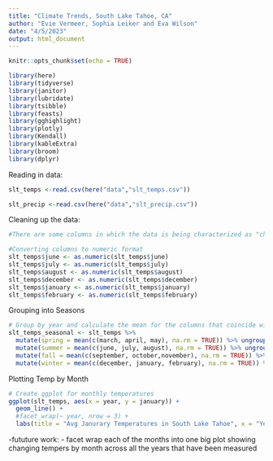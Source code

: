 ```yaml
---
title: "Climate Trends, South Lake Tahoe, CA"
author: "Evie Vermeer, Sophia Leiker and Eva Wilson"
date: "4/5/2023"
output: html_document
---
```


```r
knitr::opts_chunk$set(echo = TRUE)

library(here)
library(tidyverse)
library(janitor)
library(lubridate)
library(tsibble)
library(feasts)
library(gghighlight)
library(plotly)
library(Kendall)
library(kableExtra)
library(broom)
library(dplyr)

```


Reading in data: 
```r
slt_temps <-read.csv(here("data","slt_temps.csv")) 

slt_precip <-read.csv(here("data","slt_precip.csv"))

```

Cleaning up the data:
```r
#There are some columns in which the data is being characterized as "character" instead of "numeric" and therefore those columns have difficulty in running summary stats on. This must be due to the "M"'s present. Converting these columns to numeric format and adding NA's instead. 

#Converting columns to numeric format
slt_temps$june <- as.numeric(slt_temps$june)
slt_temps$july <- as.numeric(slt_temps$july)
slt_temps$august <- as.numeric(slt_temps$august)
slt_temps$december <- as.numeric(slt_temps$december)
slt_temps$january <- as.numeric(slt_temps$january)
slt_temps$february <- as.numeric(slt_temps$february)

```


Grouping into Seasons
```r
# Group by year and calculate the mean for the columns that coincide with the NOAA Meteorological Seasons
slt_temps_seasonal <- slt_temps %>%
  mutate(spring = mean(c(march, april, may), na.rm = TRUE)) %>% ungroup() %>% 
  mutate(summer = mean(c(june, july, august), na.rm = TRUE)) %>% ungroup() %>% 
  mutate(fall = mean(c(september, october,november), na.rm = TRUE)) %>% ungroup() %>% 
  mutate(winter = mean(c(december, january, february), na.rm = TRUE)) %>% ungroup()

```
 
Plotting Temp by Month 
```r

# Create ggplot for monthly temperatures
ggplot(slt_temps, aes(x = year, y = january)) +
  geom_line() +
  #facet_wrap(~ year, nrow = 3) +
  labs(title = "Avg Janurary Temperatures in South Lake Tahoe", x = "Year", y = "Temperature (F)")
```

-fututure work:
- facet wrap each of the months into one big plot showing changing tempers by month across all the years that have been measured 


